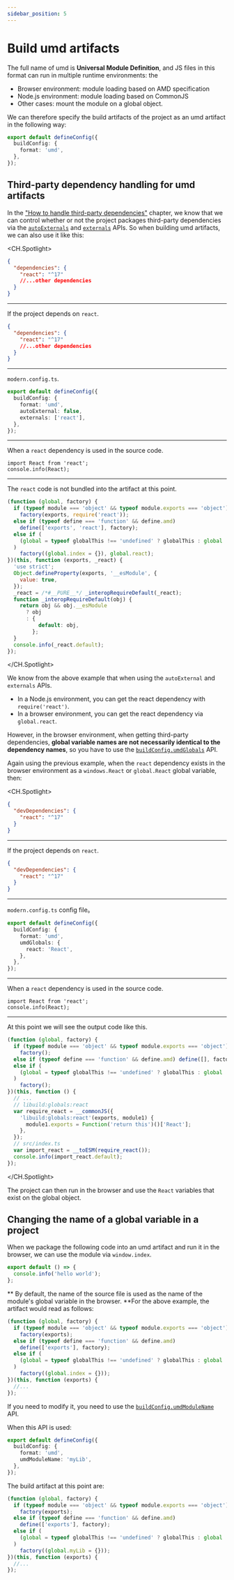 ```yaml
---
sidebar_position: 5
---
```


# Build umd artifacts

The full name of umd is **Universal Module Definition**, and JS files in this format can run in multiple runtime environments: the

- Browser environment: module loading based on AMD specification
- Node.js environment: module loading based on CommonJS
- Other cases: mount the module on a global object.

We can therefore specify the build artifacts of the project as an umd artifact in the following way:

```ts
export default defineConfig({
  buildConfig: {
    format: 'umd',
  },
});
```

## Third-party dependency handling for umd artifacts

In the ["How to handle third-party dependencies"](/en/guide/advance/external-dependency) chapter, we know that we can control whether or not the project packages third-party dependencies via the [`autoExternals`](/en/api/config/build-config#autoexternal) and [`externals`](/en/api/config/build-config#externals) APIs.
So when building umd artifacts, we can also use it like this:

<CH.Spotlight>

```json package.json
{
  "dependencies": {
    "react": "^17"
    //...other dependencies
  }
}
```

---

If the project depends on `react`.

```json package.json
{
  "dependencies": {
    "react": "^17"
    //...other dependencies
  }
}
```

---

`modern.config.ts`.

```ts
export default defineConfig({
  buildConfig: {
    format: 'umd',
    autoExternal: false,
    externals: ['react'],
  },
});
```

---

When a `react` dependency is used in the source code.

```tsx src/index.ts
import React from 'react';
console.info(React);
```

---

The `react` code is not bundled into the artifact at this point.

```js dist/index.js focus=1:7
(function (global, factory) {
  if (typeof module === 'object' && typeof module.exports === 'object')
    factory(exports, require('react'));
  else if (typeof define === 'function' && define.amd)
    define(['exports', 'react'], factory);
  else if (
    (global = typeof globalThis !== 'undefined' ? globalThis : global || self)
  )
    factory((global.index = {}), global.react);
})(this, function (exports, _react) {
  'use strict';
  Object.defineProperty(exports, '__esModule', {
    value: true,
  });
  _react = /*#__PURE__*/ _interopRequireDefault(_react);
  function _interopRequireDefault(obj) {
    return obj && obj.__esModule
      ? obj
      : {
          default: obj,
        };
  }
  console.info(_react.default);
});
```

</CH.Spotlight>

We know from the above example that when using the `autoExternal` and `externals` APIs.

- In a Node.js environment, you can get the react dependency with `require('react')`.
- In a browser environment, you can get the react dependency via `global.react`.

However, in the browser environment, when getting third-party dependencies, **global variable names are not necessarily identical to the dependency names**, so you have to use the [`buildConfig.umdGlobals`](/en/api/config/build-config#umdglobals) API.

Again using the previous example, when the `react` dependency exists in the browser environment as a `windows.React` or `global.React` global variable, then:

<CH.Spotlight>

```json package.json
{
  "devDependencies": {
    "react": "^17"
  }
}
```

---

If the project depends on `react`.

```json package.json
{
  "devDependencies": {
    "react": "^17"
  }
}
```

---

`modern.config.ts` config file。

```ts
export default defineConfig({
  buildConfig: {
    format: 'umd',
    umdGlobals: {
      react: 'React',
    },
  },
});
```

---

When a `react` dependency is used in the source code.

```tsx src/index.ts
import React from 'react';
console.info(React);
```

---

At this point we will see the output code like this.

```js dist/index.js focus=12:18
(function (global, factory) {
  if (typeof module === 'object' && typeof module.exports === 'object')
    factory();
  else if (typeof define === 'function' && define.amd) define([], factory);
  else if (
    (global = typeof globalThis !== 'undefined' ? globalThis : global || self)
  )
    factory();
})(this, function () {
  // ...
  // libuild:globals:react
  var require_react = __commonJS({
    'libuild:globals:react'(exports, module1) {
      module1.exports = Function('return this')()['React'];
    },
  });
  // src/index.ts
  var import_react = __toESM(require_react());
  console.info(import_react.default);
});
```

</CH.Spotlight>

The project can then run in the browser and use the `React` variables that exist on the global object.

## Changing the name of a global variable in a project

When we package the following code into an umd artifact and run it in the browser, we can use the module via `window.index`.

```ts ./src/index.ts
export default () => {
  console.info('hello world');
};
```

** By default, the name of the source file is used as the name of the module's global variable in the browser. **For the above example, the artifact would read as follows:

```js ./dist/index.js focus=9:9
(function (global, factory) {
  if (typeof module === 'object' && typeof module.exports === 'object')
    factory(exports);
  else if (typeof define === 'function' && define.amd)
    define(['exports'], factory);
  else if (
    (global = typeof globalThis !== 'undefined' ? globalThis : global || self)
  )
    factory((global.index = {}));
})(this, function (exports) {
  //...
});
```

If you need to modify it, you need to use the [`buildConfig.umdModuleName`](/en/api/config/build-config#umdmodulename) API.

When this API is used:

```ts
export default defineConfig({
  buildConfig: {
    format: 'umd',
    umdModuleName: 'myLib',
  },
});
```

The build artifact at this point are:

```js ./dist/index.js focus=9:9
(function (global, factory) {
  if (typeof module === 'object' && typeof module.exports === 'object')
    factory(exports);
  else if (typeof define === 'function' && define.amd)
    define(['exports'], factory);
  else if (
    (global = typeof globalThis !== 'undefined' ? globalThis : global || self)
  )
    factory((global.myLib = {}));
})(this, function (exports) {
  //...
});
```
